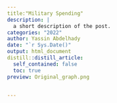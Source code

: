 ```yaml
---
title:"Military Spending"
description: |
  a short description of the post.
categories: "2022"
author: Yassin Abdelhady
date: "`r Sys.Date()"
output: html_document
distill::distill_article:
  self_contained: false
  toc: true
preview: Original_graph.png


---
```

